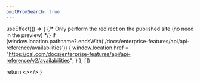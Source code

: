 ```yaml
---
omitFromSearch: true
---
```



  useEffect(() => {
    {/* Only perform the redirect on the published site (no need in the preview) */}
    if (window.location.pathname?.endsWith('/docs/enterprise-features/api/api-reference/availabilities')) {
      window.location.href = "https://cal.com/docs/enterprise-features/api/api-reference/v2/availabilities";
    }
  }, [])
  
  return <></>
}

<Redirect />
